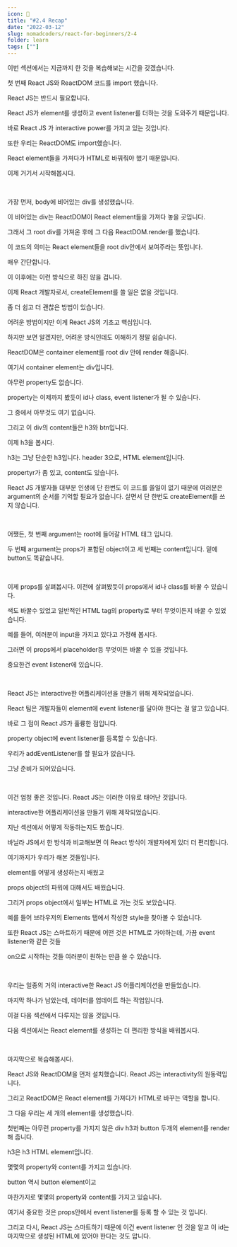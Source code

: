 ```yaml
---
icon: 📘
title: "#2.4 Recap"
date: "2022-03-12"
slug: nomadcoders/react-for-beginners/2-4
folder: learn
tags: [""]
---
```


이번 섹션에서는 지금까지 한 것을 복습해보는 시간을 갖겠습니다.

첫 번째 React JS와 ReactDOM 코드를 import 했습니다.

React JS는 반드시 필요합니다.

React JS가 element를 생성하고 event listener를 더하는 것을 도와주기 때문입니다.

바로 React JS 가 interactive power를 가지고 있는 것입니다.

또한 우리는 ReactDOM도 import했습니다.

React element들을 가져다가 HTML로 바꿔줘야 했기 때문입니다.

이제 거기서 시작해봅시다.

<br />

가장 먼저, body에 비어있는 div를 생성했습니다.

이 비어있는 div는 ReactDOM이 React element들을 가져다 놓을 곳입니다.

그래서 그 root div를 가져온 후에 그 다음 ReactDOM.render를 했습니다.

이 코드의 의미는 React element들을 root div안에서 보여주라는 뜻입니다.

매우 간단합니다.

이 이후에는 이런 방식으로 하진 않을 겁니다.

이제 React 개발자로서, createElement를 쓸 일은 없을 것입니다.

좀 더 쉽고 더 괜찮은 방법이 있습니다.

어려운 방법이지만 이게 React JS의 기초고 핵심입니다.

하지만 보면 알겠지만, 어려운 방식인데도 이해하기 정말 쉽습니다.

ReactDOM은 container element를 root div 안에 render 해줍니다.

여기서 container element는 div입니다.

아무런 property도 없습니다.

property는 이제까지 봤듯이 id나 class, event listener가 될 수 있습니다.

그 중에서 아무것도 여기 없습니다.

그리고 이 div의 content들은 h3와 btn입니다.

이제 h3을 봅시다.

h3는 그냥 단순한 h3입니다. header 3으로, HTML element입니다.

propertyr가 좀 있고, content도 있습니다.

React JS 개발자들 대부분 인생에 단 한번도 이 코드를 쓸일이 없기 때문에 여러분은 argument의 순서를 기억할 필요가 없습니다. 살면서 단 한번도 createElement를 쓰지 않습니다.

<br />

어쨌든, 첫 번째 argument는 root에 들어갈 HTML 태그 입니다.

두 번째 argument는 props가 포함된 object이고 세 번째는 content입니다. 밑에 button도 똑같습니다.

<br />

이제 props를 살펴봅시다. 이전에 살펴봤듯이 props에서 id나 class를 바꿀 수 있습니다.

색도 바꿀수 있었고 일반적인 HTML tag의 property로 부터 무엇이든지 바꿀 수 있었습니다.

예를 들어, 여러분이 input을 가지고 있다고 가정해 봅시다.

그러면 이 props에서 placeholder등 무엇이든 바꿀 수 있을 것입니다.

중요한건 event listener에 있습니다.

<br />

React JS는 interactive한 어플리케이션을 만들기 위해 제작되었습니다.

React 팀은 개발자들이 element에 event listener를 달아야 한다는 걸 알고 있습니다.

바로 그 점이 React JS가 훌륭한 점입니다.

property object에 event listener를 등록할 수 있습니다.

우리가 addEventListener를 할 필요가 없습니다.

그냥 준비가 되어있습니다.

<br />

이건 엄청 좋은 것입니다. React JS는 이러한 이유로 태어난 것입니다.

interactive한 어플리케이션을 만들기 위해 제작되었습니다.

지난 섹션에서 어떻게 작동하는지도 봤습니다.

바닐라 JS에서 한 방식과 비교해보면 이 React 방식이 개발자에게 있더 더 편리합니다.

여기까지가 우리가 해본 것들입니다.

element를 어떻게 생성하는지 배웠고

props object의 파워에 대해서도 배웠습니다.

그리거 props object에서 일부는 HTML로 가는 것도 보았습니다.

예를 들어 브라우저의 Elements 탭에서 작성한 style을 찾아볼 수 있습니다.

또한 React JS는 스마트하기 때문에 어떤 것은 HTML로 가야하는데, 가끔 event listener와 같은 것들

on으로 시작하는 것들 여러분이 원하는 만큼 쓸 수 있습니다.

<br />

우리는 일종의 거의 interactive한 React JS 어플리케이션을 만들었습니다.

마지막 하나가 남았는데, 데이터를 업데이트 하는 작업입니다.

이걸 다음 섹션에서 다루지는 않을 것입니다.

다음 섹션에서는 React element를 생성하는 더 편리한 방식을 배워봅시다.

<br />

마지막으로 복습해봅시다.

React JS와 ReactDOM을 먼저 설치했습니다. React JS는 interactivity의 원동력입니다.

그리고 ReactDOM은 React element를 가져다가 HTML로 바꾸는 역할을 합니다.

그 다음 우리는 세 개의 element를 생성했습니다.

첫번째는 아무런 property를 가지지 않은 div h3과 button 두개의 element를 render해 줍니다.

h3은 h3 HTML element입니다.

몇몇의 property와 content를 가지고 있습니다.

button 역시 button element이고

마찬가지로 몇몇의 property와 content를 가지고 있습니다.

여기서 중요한 것은 props안에서 event listener를 등록 할 수 있는 것 입니다.

그리고 다시, React JS는 스마트하기 때문에 이건 event listener 인 것을 알고 이 id는 마지막으로 생성된 HTML에 있어야 한다는 것도 압니다.
